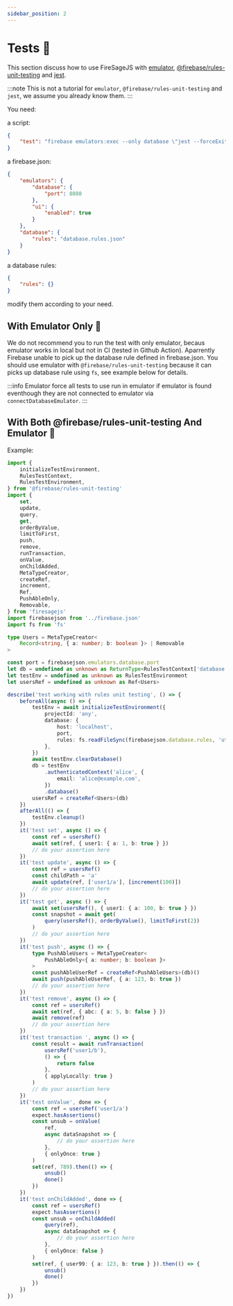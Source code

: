 ```yaml
---
sidebar_position: 2
---
```


# Tests 🧪

This section discuss how to use FireSageJS with [emulator](https://firebase.google.com/docs/emulator-suite), [@firebase/rules-unit-testing](https://www.npmjs.com/package/@firebase/rules-unit-testing) and [jest](https://jestjs.io/).

:::note
This is not a tutorial for `emulator`, `@firebase/rules-unit-testing` and `jest`, we assume you already know them.
:::

You need:

a script:

```json
{
	"test": "firebase emulators:exec --only database \"jest --forceExit\""
}
```

a firebase.json:

```json
{
	"emulators": {
		"database": {
			"port": 8080
		},
		"ui": {
			"enabled": true
		}
	},
	"database": {
		"rules": "database.rules.json"
	}
}
```

a database rules:

```json
{
	"rules": {}
}
```

modify them according to your need.


## With Emulator Only 🦤

We do not recommend you to run the test with only emulator, becaus emulator works in local but not in CI (tested in Github Action). Aparrently Firebase unable to pick up the database rule defined in firebase.json. You should use emulator with `@firebase/rules-unit-testing` because it can picks up database rule using `fs`, see example below for details.

:::info
Emulator force all tests to use run in emulator if emulator is found eventhough they are not connected to emulator via `connectDatabaseEmulator`.
:::

## With Both @firebase/rules-unit-testing And Emulator 🦜

Example:

```ts
import {
	initializeTestEnvironment,
	RulesTestContext,
	RulesTestEnvironment,
} from '@firebase/rules-unit-testing'
import {
	set,
	update,
	query,
	get,
	orderByValue,
	limitToFirst,
	push,
	remove,
	runTransaction,
	onValue,
	onChildAdded,
	MetaTypeCreator,
	createRef,
	increment,
	Ref,
	PushAbleOnly,
	Removable,
} from 'firesagejs'
import firebasejson from '../firebase.json'
import fs from 'fs'

type Users = MetaTypeCreator<
	Record<string, { a: number; b: boolean }> | Removable
>

const port = firebasejson.emulators.database.port
let db = undefined as unknown as ReturnType<RulesTestContext['database']>
let testEnv = undefined as unknown as RulesTestEnvironment
let usersRef = undefined as unknown as Ref<Users>

describe('test working with rules unit testing', () => {
	beforeAll(async () => {
		testEnv = await initializeTestEnvironment({
			projectId: 'any',
			database: {
				host: 'localhost',
				port,
				rules: fs.readFileSync(firebasejson.database.rules, 'utf8'),
			},
		})
		await testEnv.clearDatabase()
		db = testEnv
			.authenticatedContext('alice', {
				email: 'alice@example.com',
			})
			.database()
		usersRef = createRef<Users>(db)
	})
	afterAll(() => {
		testEnv.cleanup()
	})
	it('test set', async () => {
		const ref = usersRef()
		await set(ref, { user1: { a: 1, b: true } })
		// do your assertion here
	})
	it('test update', async () => {
		const ref = usersRef()
		const childPath = 'a'
		await update(ref, ['user1/a'], [increment(100)])
		// do your assertion here
	})
	it('test get', async () => {
		await set(usersRef(), { user1: { a: 100, b: true } })
		const snapshot = await get(
			query(usersRef(), orderByValue(), limitToFirst(2))
		)
		// do your assertion here
	})
	it('test push', async () => {
		type PushAbleUsers = MetaTypeCreator<
			PushAbleOnly<{ a: number; b: boolean }>
		>
		const pushAbleUserRef = createRef<PushAbleUsers>(db)()
		await push(pushAbleUserRef, { a: 123, b: true })
		// do your assertion here
	})
	it('test remove', async () => {
		const ref = usersRef()
		await set(ref, { abc: { a: 5, b: false } })
		await remove(ref)
		// do your assertion here
	})
	it('test transaction ', async () => {
		const result = await runTransaction(
			usersRef('user1/b'),
			() => {
				return false
			},
			{ applyLocally: true }
		)
		// do your assertion here
	})
	it('test onValue', done => {
		const ref = usersRef('user1/a')
		expect.hasAssertions()
		const unsub = onValue(
			ref,
			async dataSnapshot => {
				// do your assertion here
			},
			{ onlyOnce: true }
		)
		set(ref, 789).then(() => {
			unsub()
			done()
		})
	})
	it('test onChildAdded', done => {
		const ref = usersRef()
		expect.hasAssertions()
		const unsub = onChildAdded(
			query(ref),
			async dataSnapshot => {
				// do your assertion here
			},
			{ onlyOnce: false }
		)
		set(ref, { user99: { a: 123, b: true } }).then(() => {
			unsub()
			done()
		})
	})
})
```
